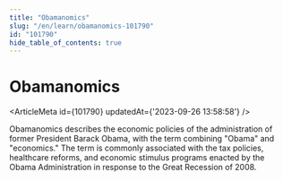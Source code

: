 ```yaml
---
title: "Obamanomics"
slug: "/en/learn/obamanomics-101790"
id: "101790"
hide_table_of_contents: true
---
```



# Obamanomics

<ArticleMeta id={101790} updatedAt={'2023-09-26 13:58:58'} />
<div className='border-solid border-b border-t-0 my-4 border-[var(--ifm-color-gray-300)]' />

Obamanomics describes the economic policies of the administration of former President Barack Obama, with the term combining "Obama" and "economics." The term is commonly associated with the tax policies, healthcare reforms, and economic stimulus programs enacted by the Obama Administration in response to the Great Recession of 2008.
